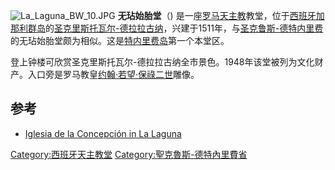[[Image:La_Laguna_BW_10.JPG|thumb]]
'''无玷始胎堂'''（{{lang-es|Parroquia Matriz de Nuestra Señora de la Concepción}}) 是一座[[罗马天主教|罗马天主教]]教堂，位于[[西班牙|西班牙]][[加那利群岛|加那利群岛]]的[[圣克里斯托瓦尔-德拉拉古纳|圣克里斯托瓦尔-德拉拉古纳]]，兴建于1511年，与[[圣克鲁斯-德特内里费|圣克鲁斯-德特内里费]]的无玷始胎堂颇为相似。这是[[特内里费岛|特内里费岛]]第一个本堂区。

登上钟楼可欣赏圣克里斯托瓦尔-德拉拉古纳全市景色。1948年该堂被列为文化财产。入口旁是罗马教皇[[若望保祿二世|约翰·若望·保祿二世]]雕像。

== 参考 ==
*[http://www.visitarcanarias.com/iglesia_de_la_concepcion.php Iglesia de la Concepción in La Laguna] {{Wayback|url=http://www.visitarcanarias.com/iglesia_de_la_concepcion.php |date=20170712090625 }}
{{coord|28|29|26|N|16|19|13|W|type:landmark_source:kolossus-frwiki|display=title}}

[[Category:西班牙天主教堂|Category:西班牙天主教堂]]
[[Category:聖克魯斯-德特內里費省|Category:聖克魯斯-德特內里費省]]
{{European building-stub}}